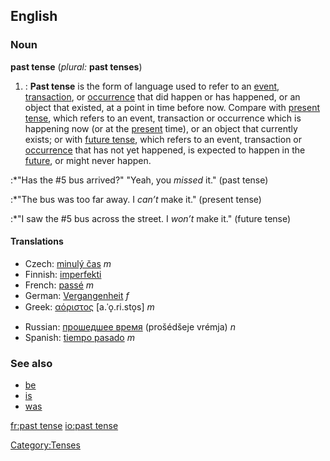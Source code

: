 ==English==
===Noun===
'''past tense''' (''plural:'' '''past tenses''')

#{{grammar}}: '''Past tense''' is the form of language used to refer to an [[event]], [[transaction]], or [[occurrence]] that did happen or has happened, or an object that existed, at a point in time before now. Compare with [[present tense]], which refers to an event, transaction or occurrence which is happening now (or at the [[present]] time), or an object that currently exists; or with [[future tense]], which refers to an event, transaction or [[occurrence]] that has not yet happened, is expected to happen in the [[future]], or might never happen.
:*"Has the #5 bus arrived?" "Yeah, you ''missed'' it." (past tense)
:*"The bus was too far away. I ''can’t'' make it." (present tense)
:*"I saw the #5 bus across the street. I ''won’t'' make it." (future tense)

====Translations====
{{top}}
*Czech: [[minulý  čas]] ''m''
*Finnish: [[imperfekti]]
*French: [[passé]] ''m''
*German: [[Vergangenheit]] ''f''
*Greek: [[αόριστος]] [a.ˈo̞.ri.sto̞s] ''m''
{{mid}}
*Russian: [[прошедшее время]] (prošédšeje vrémja) ''n''
*Spanish: [[tiempo pasado]] ''m''
{{bottom}}

===See also===
*[[be]]
*[[is]]
*[[was]]

[[Category:Tenses]]

[[fr:past tense]]
[[io:past tense]]